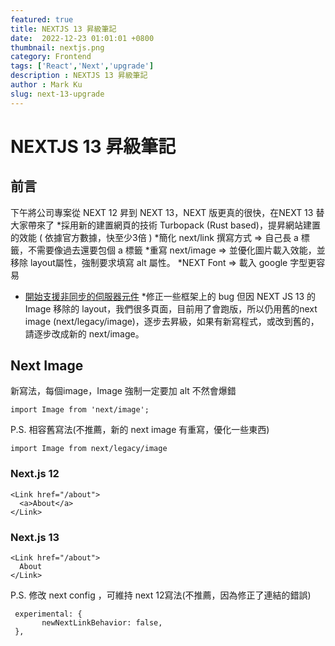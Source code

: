 ```yaml
---
featured: true
title: NEXTJS 13 昇級筆記
date:  2022-12-23 01:01:01 +0800
thumbnail: nextjs.png
category: Frontend
tags: ['React','Next','upgrade']
description : NEXTJS 13 昇級筆記
author : Mark Ku
slug: next-13-upgrade
---
```


# NEXTJS 13 昇級筆記
## 前言
下午將公司專案從 NEXT 12 昇到 NEXT 13，NEXT 版更真的很快，在NEXT 13 替大家帶來了
*採用新的建置網頁的技術 Turbopack (Rust based)，提昇網站建置的效能 ( 依據官方數據，快至少3倍 )
*簡化 next/link 撰寫方式 => 自己長 a 標籤，不需要像過去還要包個 a 標籤
*重寫 next/image => 並優化圖片載入效能，並移除 layout屬性，強制要求填寫  alt 屬性。
*NEXT Font => 載入 google 字型更容易
* [開始支援非同步的伺服器元件](https://zhuanlan.zhihu.com/p/579068537)
*修正一些框架上的 bug
但因 NEXT JS 13 的Image 移除的 layout，我們很多頁面，目前用了會跑版，所以仍用舊的next image (next/legacy/image)，逐步去昇級，如果有新寫程式，或改到舊的，請逐步改成新的 next/image。

## Next Image
新寫法，每個image，Image 強制一定要加 alt 不然會爆錯
```
import Image from 'next/image';
```
P.S. 相容舊寫法(不推薦，新的 next image 有重寫，優化一些東西)

```
import Image from next/legacy/image
```
 
###  Next.js 12
```
<Link href="/about">
  <a>About</a>
</Link>
```

### Next.js 13
```
<Link href="/about">
  About
</Link>
```
P.S. 修改 next config ，可維持 next 12寫法(不推薦，因為修正了連結的錯誤)

```
 experimental: {
       newNextLinkBehavior: false,
 },
```
